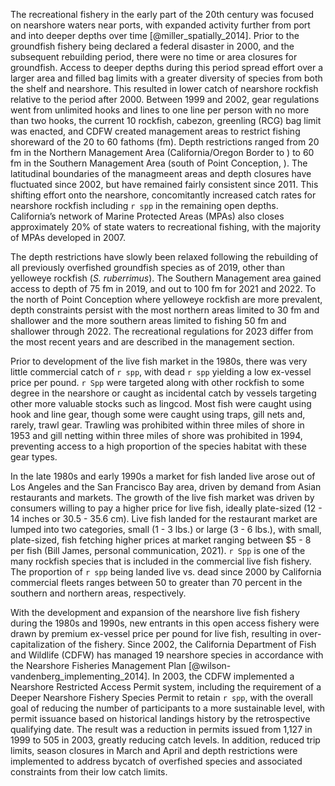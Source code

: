 The recreational fishery in the early part of the 20th century was focused on nearshore waters near ports, with expanded activity further from port and into deeper depths over time [@miller_spatially_2014]. Prior to the groundfish fishery being declared a federal disaster in 2000, and the subsequent rebuilding period, there were no time or area closures for groundfish. Access to deeper depths during this period spread effort over a larger area and filled bag limits with a greater diversity of species from both the shelf and nearshore. This resulted in lower catch of nearshore rockfish relative to the period after 2000. Between 1999 and 2002, gear regulations went from unlimited hooks and lines to one line per person with no more than two hooks, the current 10 rockfish, cabezon, greenling (RCG) bag limit was enacted, and CDFW created  management areas to restrict fishing shoreward of the 20 to 60 fathoms (fm). Depth restrictions ranged from 20 fm in the Northern Management Area (California/Oregon Border to \CapeM) to 60 fm in the Southern Management Area (south of Point Conception, \PtC). The latitudinal boundaries of the managmeent areas and depth closures have fluctuated since 2002, but have remained fairly consistent since 2011. This shifting effort onto the nearshore, concomitantly increased catch rates for nearshore rockfish including `r spp` in the remaining open depths. California's network of Marine Protected Areas (MPAs) also closes approximately 20% of state waters to recreational fishing, with the majority of MPAs developed in 2007.

The depth restrictions have slowly been relaxed following the rebuilding of all previously overfished groundfish species as of 2019, other than yelloweye rockfish (*S. ruberrimus*). The Southern Management area gained access to depth of 75 fm in 2019, and out to 100 fm for 2021 and 2022. To the north of Point Conception where yelloweye rockfish are more prevalent, depth constraints persist with the most northern areas limited to 30 fm and shallower and the more southern areas limited to fishing 50 fm and shallower through 2022.  The recreational regulations for 2023 differ from the most recent years and are described in the management section. 

Prior to development of the live fish market in the 1980s, there was very little commercial catch of `r spp`, with dead `r spp` yielding a low ex-vessel price per pound. `r Spp` were targeted along with other rockfish to some degree in the nearshore or caught as incidental catch by vessels targeting other more valuable stocks such as lingcod.  Most fish were caught using hook and line gear, though some were caught using traps, gill nets and, rarely, trawl gear. Trawling was prohibited within three miles of shore in 1953 and gill netting within three miles of shore was prohibited in 1994, preventing access to a high proportion of the species habitat with these gear types. 

In the late 1980s and early 1990s a market for fish landed live arose out of Los Angeles and the San Francisco Bay area, driven by demand from Asian restaurants and markets. The growth of the live fish market was driven by consumers willing to pay a higher price for live fish, ideally plate-sized (12 - 14 inches or 30.5 - 35.6 cm). Live fish landed for the restaurant market are lumped into two categories, small (1 - 3 lbs.) or large (3 - 6 lbs.), with small, plate-sized, fish fetching higher prices at market ranging between $5 - 8 per fish (Bill James, personal communication, 2021). `r Spp` is one of the many rockfish species that is included in the commercial live fish fishery. The proportion of `r spp` being landed live vs. dead since 2000 by California commercial fleets ranges between 50 to greater than 70 percent in the southern and northern areas, respectively. 
 
With the development and expansion of the nearshore live fish fishery during the 1980s and 1990s, new entrants in this open access fishery were drawn by premium ex-vessel price per pound for live fish, resulting in over-capitalization of the fishery. Since 2002, the California Department of Fish and Wildlife (CDFW) has managed 19 nearshore species in accordance with the Nearshore Fisheries Management Plan [@wilson-vandenberg_implementing_2014]. In 2003, the CDFW implemented a Nearshore Restricted Access Permit system, including the requirement of a Deeper Nearshore Fishery Species Permit to retain `r spp`, with the overall goal of reducing the number of participants to a more sustainable level, with permit issuance based on historical landings history by the retrospective qualifying date.  The result was a reduction in permits issued from 1,127 in 1999 to 505 in 2003, greatly reducing catch levels. In addition, reduced trip limits, season closures in March and April and depth restrictions were implemented to address bycatch of overfished species and associated constraints from their low catch limits.   
 
 
